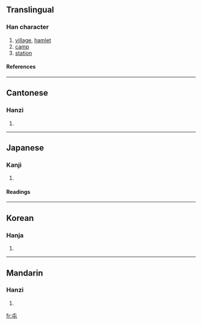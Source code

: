 ==Translingual==
===Han character===
{{Han char|rn=45|rad=屮|as=01|sn=4|four=5071<sub>7</sub>|canj=心山 (PU)}}
# [[village]], [[hamlet]]
# [[camp]]
# [[station]]
====References====
{{Han ref|kx=0304.110|dkj=07828|dj=0603.050|hdz=10013.020|uh=5C6F|ud=23663|bh=A4D9|bd=42201}}
----
==Cantonese==
===Hanzi===
{{yue-hanzi|jyut=|y=jeun1, tyun4}}
# {{defn|Cantonese}}
----
==Japanese==
===Kanji===
{{ja-kanji|grade=|rs=屮01}}
# {{defn|Japanese}} 
====Readings====
{{ja-readings|on=[[とん]] (ton), [[ちゅん]] (chun)|kun=[[たむろする]] (tamurosuru), [[たむろ]] (tamuro)}}
----
==Korean==
===Hanja===
{{ko-hanja|hangeul=[[둔]], [[준]]|rv=dun, jun|mr=tun, chun}}
# {{defn|Korean}}
----
==Mandarin==
===Hanzi===
{{cmn-hanzi|pin=[[tún]] (tun2), [[zhūn]] (zhun1)|wg=t'un<sup>2</sup>, chun<sup>1</sup>}}
# {{defn|Mandarin}}

[[fr:屯]]